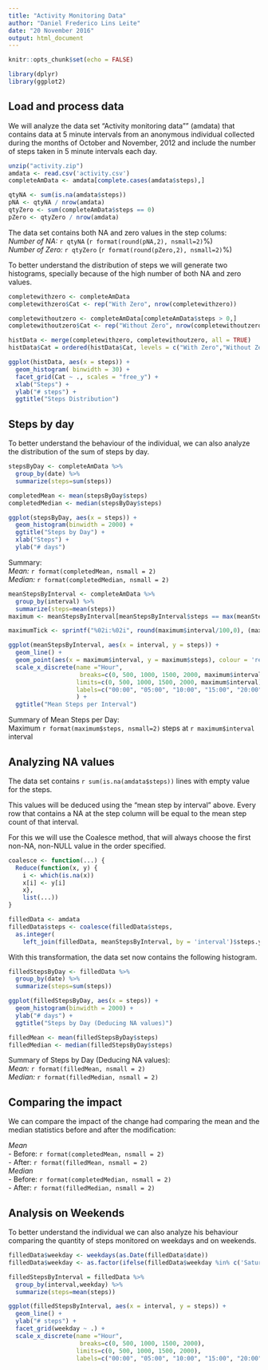 ```yaml
---
title: "Activity Monitoring Data"
author: "Daniel Frederico Lins Leite"
date: "20 November 2016"
output: html_document
---
```


```r
knitr::opts_chunk$set(echo = FALSE)

library(dplyr)
library(ggplot2)
```

## Load and process data

We will analyze the data set "Activity monitoring data"" (amdata) that contains data at 5 minute intervals from an anonymous individual collected during the months of October and November, 2012 and include the number of steps taken in 5 minute intervals each day.

```r
unzip("activity.zip")
amdata <- read.csv('activity.csv')
completeAmData <- amdata[complete.cases(amdata$steps),]

qtyNA <- sum(is.na(amdata$steps))
pNA <- qtyNA / nrow(amdata)
qtyZero <- sum(completeAmData$steps == 0)
pZero <- qtyZero / nrow(amdata)
```

The data set contains both NA and zero values in the step colums:  
*Number of NA:* `r qtyNA` (`r format(round(pNA,2), nsmall=2)`%)  
*Number of Zero:* `r qtyZero` (`r format(round(pZero,2), nsmall=2)`%)  

To better understand the distribution of steps we will generate two histograms, specially because of the high number of both NA and zero values.

```r
completewithzero <- completeAmData
completewithzero$Cat <- rep("With Zero", nrow(completewithzero))

completewithoutzero <- completeAmData[completeAmData$steps > 0,]
completewithoutzero$Cat <- rep("Without Zero", nrow(completewithoutzero))

histData <- merge(completewithzero, completewithoutzero, all = TRUE)
histData$Cat = ordered(histData$Cat, levels = c("With Zero","Without Zero"))

ggplot(histData, aes(x = steps)) +
  geom_histogram( binwidth = 30) +
  facet_grid(Cat ~ ., scales = "free_y") +
  xlab("Steps") +
  ylab("# steps") +
  ggtitle("Steps Distribution")
```

## Steps by day

To better understand the behaviour of the individual, we can also analyze the distribution of the sum of steps by day.

```R
stepsByDay <- completeAmData %>%
  group_by(date) %>%
  summarize(steps=sum(steps))

completedMean <- mean(stepsByDay$steps)
completedMedian <- median(stepsByDay$steps)

ggplot(stepsByDay, aes(x = steps)) +
  geom_histogram(binwidth = 2000) +
  ggtitle("Steps by Day") +
  xlab("Steps") +
  ylab("# days")
```

Summary:  
*Mean:* `r format(completedMean, nsmall = 2)`  
*Median:* `r format(completedMedian, nsmall = 2)`

```R
meanStepsByInterval <- completeAmData %>%
  group_by(interval) %>%
  summarize(steps=mean(steps))
maximum <- meanStepsByInterval[meanStepsByInterval$steps == max(meanStepsByInterval$steps),]

maximumTick <- sprintf("%02i:%02i", round(maximum$interval/100,0), (maximum$interval %% 100))

ggplot(meanStepsByInterval, aes(x = interval, y = steps)) +
  geom_line() +
  geom_point(aes(x = maximum$interval, y = maximum$steps), colour = 'red') +
  scale_x_discrete(name ="Hour", 
                    breaks=c(0, 500, 1000, 1500, 2000, maximum$interval),
                   limits=c(0, 500, 1000, 1500, 2000, maximum$interval),
                   labels=c("00:00", "05:00", "10:00", "15:00", "20:00", maximumTick)
                   ) +
  ggtitle("Mean Steps per Interval")
```

Summary of Mean Steps per Day:  
Maximum `r format(maximum$steps, nsmall=2)` steps at `r maximum$interval` interval

## Analyzing NA values

The data set contains `r sum(is.na(amdata$steps))` lines with empty value for the steps.

This values will be deduced using the "mean step by interval" above. Every row that contains a NA at the step column will be equal to the mean step count of that interval.  

For this we will use the Coalesce method, that will always choose the first non-NA, non-NULL value in the order specified.

```R

coalesce <- function(...) {
  Reduce(function(x, y) {
    i <- which(is.na(x))
    x[i] <- y[i]
    x},
    list(...))
}
```
```R

filledData <- amdata
filledData$steps <- coalesce(filledData$steps,
  as.integer(
    left_join(filledData, meanStepsByInterval, by = 'interval')$steps.y))
```

With this transformation, the data set now contains the following histogram.

```R
filledStepsByDay <- filledData %>%
  group_by(date) %>%
  summarize(steps=sum(steps))

ggplot(filledStepsByDay, aes(x = steps)) +
  geom_histogram(binwidth = 2000) +
  ylab("# days") +
  ggtitle("Steps by Day (Deducing NA values)")

filledMean <- mean(filledStepsByDay$steps)
filledMedian <- median(filledStepsByDay$steps)
```

Summary of Steps by Day (Deducing NA values):  
*Mean:* `r format(filledMean, nsmall = 2)`  
*Median:* `r format(filledMedian, nsmall = 2)`

## Comparing the impact

We can compare the impact of the change had comparing the mean and the median statistics before and after the modification:  

*Mean*  
- Before: `r format(completedMean, nsmall = 2)`    
- After: `r format(filledMean, nsmall = 2)`    
*Median*  
- Before: `r format(completedMedian, nsmall = 2)`    
- After: `r format(filledMedian, nsmall = 2)`    

## Analysis on Weekends

To better understand the individual we can also analyze his behaviour comparing the quantity of steps monitored on weekdays and on weekends.

```R

filledData$weekday <- weekdays(as.Date(filledData$date))
filledData$weekday <- as.factor(ifelse(filledData$weekday %in% c('Saturday',"Sunday"), "Weekend", "Weekday"))

filledStepsByInterval = filledData %>%
  group_by(interval,weekday) %>%
  summarize(steps=mean(steps))

ggplot(filledStepsByInterval, aes(x = interval, y = steps)) +
  geom_line() +
  ylab("# steps") +
  facet_grid(weekday ~ .) +
  scale_x_discrete(name ="Hour", 
                    breaks=c(0, 500, 1000, 1500, 2000),
                   limits=c(0, 500, 1000, 1500, 2000),
                   labels=c("00:00", "05:00", "10:00", "15:00", "20:00"))
```